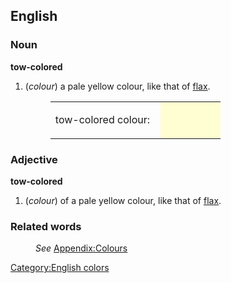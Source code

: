 ==English==

===Noun===
'''tow-colored'''
#(''colour'') a pale yellow colour, like that of [[flax]].
#:<table><tr><td>tow-colored colour: &nbsp;</td><td bgcolor="#FFFED2" width="80">&nbsp; </td></tr></table>

===Adjective===
'''tow-colored'''
#(''colour'') of a pale yellow colour, like that of [[flax]].

===Related words===
:''See'' [[Wiktionary_Appendix:Colours|Appendix:Colours]]

[[Category:English colors]]